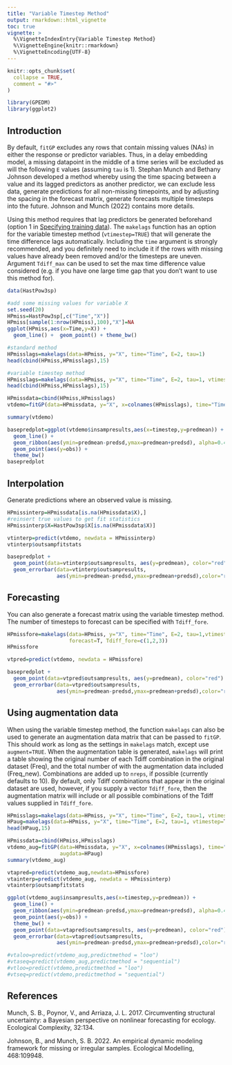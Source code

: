 ```yaml
---
title: "Variable Timestep Method"
output: rmarkdown::html_vignette
toc: true
vignette: >
  %\VignetteIndexEntry{Variable Timestep Method}
  %\VignetteEngine{knitr::rmarkdown}
  %\VignetteEncoding{UTF-8}
---
```


```r
knitr::opts_chunk$set(
  collapse = TRUE,
  comment = "#>"
)
```

```r
library(GPEDM)
library(ggplot2)
```

## Introduction

By default, `fitGP` excludes any rows that contain missing values (NAs) in either the response or predictor variables. Thus, in a delay embedding model, a missing datapoint in the middle of a time series will be excluded as will the following `E` values (assuming `tau` is 1). Stephan Munch and Bethany Johnson developed a method whereby using the time spacing between a value and its lagged predictors as another predictor, we can exclude less data, generate predictions for all non-missing timepoints, and by adjusting the spacing in the forecast matrix, generate forecasts multiple timesteps into the future. Johnson and Munch (2022) contains more details.  

Using this method requires that lag predictors be generated beforehand (option 1 in [Specifying training data](https://tanyalrogers.github.io/GPEDM/index.html#specifying-training-data)). The `makelags` function has an option for the variable timestep method (`vtimestep=TRUE`) that will generate the time difference lags automatically. Including the `time` argument is strongly recommended, and you definitely need to include it if the rows with missing values have already been removed and/or the timesteps are uneven. Argument `Tdiff_max` can be used to set the max time difference value considered (e.g. if you have one large time gap that you don't want to use this method for).

```r
data(HastPow3sp)

#add some missing values for variable X
set.seed(20)
HPmiss=HastPow3sp[,c("Time","X")]
HPmiss[sample(1:nrow(HPmiss),100),"X"]=NA
ggplot(HPmiss,aes(x=Time,y=X)) +
  geom_line() +  geom_point() + theme_bw()

#standard method
HPmisslags=makelags(data=HPmiss, y="X", time="Time", E=2, tau=1)
head(cbind(HPmiss,HPmisslags),15)

#variable timestep method
HPmisslags=makelags(data=HPmiss, y="X", time="Time", E=2, tau=1, vtimestep=T)
head(cbind(HPmiss,HPmisslags),15)

HPmissdata=cbind(HPmiss,HPmisslags)
vtdemo=fitGP(data=HPmissdata, y="X", x=colnames(HPmisslags), time="Time")

summary(vtdemo)

basepredplot=ggplot(vtdemo$insampresults,aes(x=timestep,y=predmean)) +
  geom_line() + 
  geom_ribbon(aes(ymin=predmean-predsd,ymax=predmean+predsd), alpha=0.4, color="black") +
  geom_point(aes(y=obs)) +
  theme_bw()
basepredplot
```

## Interpolation

Generate predictions where an observed value is missing.

```r
HPmissinterp=HPmissdata[is.na(HPmissdata$X),]
#reinsert true values to get fit statistics
HPmissinterp$X=HastPow3sp$X[is.na(HPmissdata$X)]

vtinterp=predict(vtdemo, newdata = HPmissinterp)
vtinterp$outsampfitstats

basepredplot +
  geom_point(data=vtinterp$outsampresults, aes(y=predmean), color="red") +
  geom_errorbar(data=vtinterp$outsampresults,
                aes(ymin=predmean-predsd,ymax=predmean+predsd),color="red")

```

## Forecasting

You can also generate a forecast matrix using the variable timestep method. The number of timesteps to forecast can be specified with `Tdiff_fore`.

```r
HPmissfore=makelags(data=HPmiss, y="X", time="Time", E=2, tau=1,vtimestep=T,  
                    forecast=T, Tdiff_fore=c(1,2,3))
HPmissfore

vtpred=predict(vtdemo, newdata = HPmissfore)

basepredplot + 
  geom_point(data=vtpred$outsampresults, aes(y=predmean), color="red") +
  geom_errorbar(data=vtpred$outsampresults,
                aes(ymin=predmean-predsd,ymax=predmean+predsd),color="red")
```

## Using augmentation data

When using the variable timestep method, the function `makelags` can also be used to generate an augmentation data matrix that can be passed to `fitGP`. This should work as long as the settings in `makelags` match, except use `augment=TRUE`. When the augmentation table is generated, `makelags` will print a table showing the original number of each Tdiff combination in the original dataset (Freq), and the total number of with the augmentation data included (Freq_new). Combinations are added up to `nreps`, if possible (currently defaults to 10). By default, only Tdiff combinations that appear in the original dataset are used, however, if you supply a vector `Tdiff_fore`, then the augmentation matrix will include or all possible combinations of the Tdiff values supplied in `Tdiff_fore`.

```r
HPmisslags=makelags(data=HPmiss, y="X", time="Time", E=2, tau=1, vtimestep=T)
HPaug=makelags(data=HPmiss, y="X", time="Time", E=2, tau=1, vtimestep=T,augment=T)
head(HPaug,15)

HPmissdata=cbind(HPmiss,HPmisslags)
vtdemo_aug=fitGP(data=HPmissdata, y="X", x=colnames(HPmisslags), time="Time",
                 augdata=HPaug)
summary(vtdemo_aug)

vtapred=predict(vtdemo_aug,newdata=HPmissfore)
vtainterp=predict(vtdemo_aug, newdata = HPmissinterp)
vtainterp$outsampfitstats

ggplot(vtdemo_aug$insampresults,aes(x=timestep,y=predmean)) +
  geom_line() + 
  geom_ribbon(aes(ymin=predmean-predsd,ymax=predmean+predsd), alpha=0.4, color="black") +
  geom_point(aes(y=obs)) +
  theme_bw() +  
  geom_point(data=vtapred$outsampresults, aes(y=predmean), color="red") +
  geom_errorbar(data=vtapred$outsampresults,
                aes(ymin=predmean-predsd,ymax=predmean+predsd),color="red")

#vtaloo=predict(vtdemo_aug,predictmethod = "loo")
#vtaseq=predict(vtdemo_aug,predictmethod = "sequential")
#vtloo=predict(vtdemo,predictmethod = "loo")
#vtseq=predict(vtdemo,predictmethod = "sequential")
```

## References

Munch, S. B., Poynor, V., and Arriaza, J. L. 2017. Circumventing structural uncertainty: a Bayesian perspective on nonlinear forecasting for ecology. Ecological Complexity, 32:134.

Johnson, B., and Munch, S. B. 2022. An empirical dynamic modeling framework for missing or irregular samples. Ecological Modelling, 468:109948.
